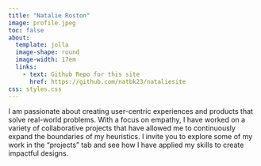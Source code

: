 ```yaml
---
title: "Natalie Roston"
image: profile.jpeg
toc: false
about: 
  template: jolla
  image-shape: round
  image-width: 17em
  links:
    - text: Github Repo for this site
      href: https://github.com/natbk23/nataliesite
css: styles.css
---
```


I am passionate about creating user-centric experiences and products that solve real-world problems. With a focus on empathy, I have worked on a variety of collaborative projects that have allowed me to continuously expand the boundaries of my heuristics. I invite you to explore some of my work in the "projects" tab and see how I have applied my skills to create impactful designs.
